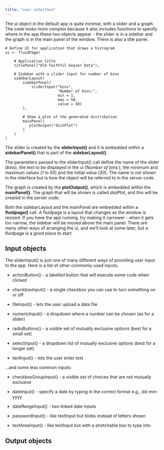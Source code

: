 ```yaml
---
title: "user interface"
---
```


The ui object in the default app is quite minimal, with a slider and a graph. The code looks more complex because it also includes functions to specify where in the app these two objects appear - the slider is in a sidebar and the graph is in the main panel of the window. There is also a title panel.

```         
# Define UI for application that draws a histogram
ui <- fluidPage(

    # Application title
    titlePanel("Old Faithful Geyser Data"),

    # Sidebar with a slider input for number of bins 
    sidebarLayout(
        sidebarPanel(
            sliderInput("bins",
                        "Number of bins:",
                        min = 1,
                        max = 50,
                        value = 30)
        ),

        # Show a plot of the generated distribution
        mainPanel(
           plotOutput("distPlot")
        )
    )
)
```

The slider is created by the **sliderInput()** and it is embedded within a **sidebarPanel()** that is part of the **sidebarLayout()**.

The parameters passed to the sliderInput() call define the name of the slider (*bins*), the text to be displayed in the ui (N*umber of bins:*), the minimum and maximum values (*1* to *50*) and the initial value (*30*). The name is not shown in the interface but is how the object will be referred to in the server code.

The graph is created by the **plotOutput()**, which is embedded within the **mainPanel()**. The graph that will be shown is called *distPlot*, and this will be created in the server code.

Both the sidebarLayout and the mainPanel are embedded within a **fluidpage()** call. A fluidpage is a layout that changes as the window is resized. If you have the app running, try making it narrower - when it gets too narrow, the sidebar will be moved above the main panel. There are many other ways of arranging the ui, and we'll look at some later, but a fluidpage is a good place to start.

## Input objects

The sliderInput() is just one of many different ways of providing user input to the app. Here is a list of other commonly used inputs:

-   actionButton() - a labelled button that will execute some code when clicked

-   checkboxInput() - a single checkbox you can use to turn something on or off

-   fileInput() - lets the user upload a data file

-   numericInput() - a dropdown where a number can be chosen (as for a slider)

-   radioButtons() - a visible set of mutually exclusive options (best for a small set)

-   selectInput() - a dropdown list of mutually exclusive options (best for a longer set)

-   textInput() - lets the user enter text

...and some less common inputs:

-   checkboxGroupInput() - a visible set of choices that are not mutually exclusive

-   dateInput() - specify a date by typing in the correct format e.g., dd-mm-yyyy

-   dateRangeInput() - two linked date inputs

-   passwordInput() - like textInput but blobs instead of letters shown

-   textAreaInput() - like textInput but with a stretchable box to type into

## Output objects
